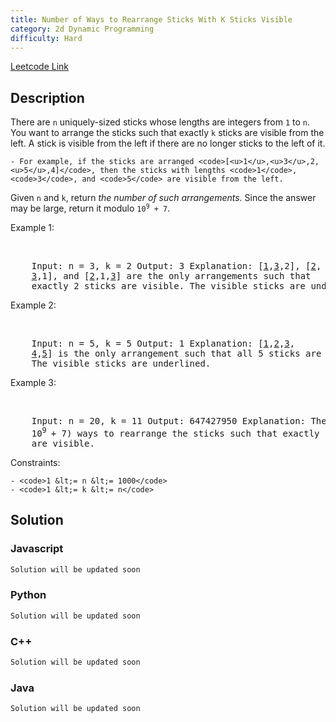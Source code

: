 ```yaml
---
title: Number of Ways to Rearrange Sticks With K Sticks Visible
category: 2d Dynamic Programming
difficulty: Hard
---
```


<Callout>

[Leetcode Link](https://leetcode.com/problems/number-of-ways-to-rearrange-sticks-with-k-sticks-visible)

</Callout>

## Description

There are <code>n</code> uniquely-sized sticks whose lengths are integers from <code>1</code> to <code>n</code>. You want to arrange the sticks such that exactly <code>k</code> sticks are visible from the left. A stick is visible from the left if there are no longer sticks to the left of it.

    - For example, if the sticks are arranged <code>[<u>1</u>,<u>3</u>,2,<u>5</u>,4]</code>, then the sticks with lengths <code>1</code>, <code>3</code>, and <code>5</code> are visible from the left.

Given <code>n</code> and <code>k</code>, return _the number of such arrangements_. Since the answer may be large, return it modulo <code>10<sup>9</sup> + 7</code>.

Example 1:

<br />
<pre className="overflow-x-auto">
	Input: n = 3, k = 2 Output: 3 Explanation: [<u>1</u>,<u>3</u>,2], [<u>2</u>,
	<u>3</u>,1], and [<u>2</u>,1,<u>3</u>] are the only arrangements such that
	exactly 2 sticks are visible. The visible sticks are underlined.
</pre>

Example 2:

<br />
<pre className="overflow-x-auto">
	Input: n = 5, k = 5 Output: 1 Explanation: [<u>1</u>,<u>2</u>,<u>3</u>,
	<u>4</u>,<u>5</u>] is the only arrangement such that all 5 sticks are visible.
	The visible sticks are underlined.
</pre>

Example 3:

<br />
<pre className="overflow-x-auto">
	Input: n = 20, k = 11 Output: 647427950 Explanation: There are 647427950 (mod
	10<sup>9 </sup>+ 7) ways to rearrange the sticks such that exactly 11 sticks
	are visible.
</pre>

Constraints:

    - <code>1 &lt;= n &lt;= 1000</code>
    - <code>1 &lt;= k &lt;= n</code>

## Solution

### Javascript

```javascript
Solution will be updated soon
```

### Python

```python
Solution will be updated soon
```

### C++

```cpp
Solution will be updated soon
```

### Java

```java
Solution will be updated soon
```
